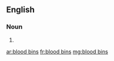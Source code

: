 ==English==

===Noun===
{{head|en|head=[[blood]] [[bin]]s}}

# {{plural of|blood bin}}

[[ar:blood bins]]
[[fr:blood bins]]
[[mg:blood bins]]